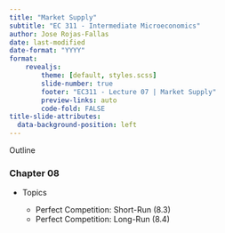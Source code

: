 ```yaml
---
title: "Market Supply"
subtitle: "EC 311 - Intermediate Microeconomics"
author: Jose Rojas-Fallas
date: last-modified
date-format: "YYYY"
format:
    revealjs:
        theme: [default, styles.scss]
        slide-number: true
        footer: "EC311 - Lecture 07 | Market Supply"
        preview-links: auto
        code-fold: FALSE
title-slide-attributes: 
  data-background-position: left
---
```


[Outline]{.h .realbig}

### Chapter 08

- Topics

    - Perfect Competition: Short-Run (8.3)
    - Perfect Competition: Long-Run (8.4)